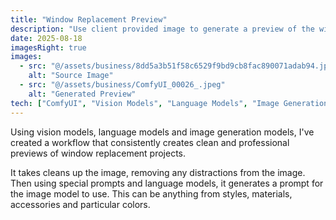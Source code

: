 ```yaml
---
title: "Window Replacement Preview"
description: "Use client provided image to generate a preview of the window replacement."
date: 2025-08-18
imagesRight: true
images:
  - src: "@/assets/business/8dd5a3b51f58c6529f9bd9cb8fac890071adab94.jpeg"
    alt: "Source Image"
  - src: "@/assets/business/ComfyUI_00026_.jpeg"
    alt: "Generated Preview"
tech: ["ComfyUI", "Vision Models", "Language Models", "Image Generation"]
---
```


Using vision models, language models and image generation models, I've created a workflow that consistently creates clean and professional previews of window replacement projects.

It takes cleans up the image, removing any distractions from the image. Then using special prompts and language models, it generates a prompt for the image model to use. This can be anything from styles, materials, accessories and particular colors.